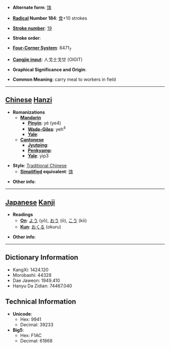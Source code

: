 * '''Alternate form''': [[馌]]

* '''[[Wiktionary:Chinese radical index| Radical]] Number 184''': [[Wiktionary:Chinese radical index 食|食]]+10 strokes

* '''[[Wiktionary:Chinese total strokes index|Stroke number]]''': [[Wiktionary:Chinese total strokes index 19|19]]

* '''Stroke order''': 

* '''[[Wiktionary:Chinese four corner index|Four-Corner System]]''': 8471<sub>7</sub>

* '''[[Wiktionary:Chinese Cangjie index|Cangjie input]]''': 人戈土戈廿 (OIGIT)

* '''Graphical Significance and Origin''': 

* '''Common Meaning''': carry meal to workers in field

----

== [[Chinese]] [[Hanzi]] ==

* '''Romanizations'''
** '''[[Mandarin]]'''
*** '''[[Pinyin]]''': yè (ye4)
*** '''[[Wade-Giles]]''': yeh<sup>4</sup>
*** '''[[Yale]]''': 
** '''[[Cantonese]]'''
*** '''[[Jyutping]]''':
*** '''[[Penkyamp]]''': 
*** '''[[Yale]]''': yip3

* '''Style''': [[Traditional Chinese]] 
** '''[[Simplified Chinese|Simplified]] equivalent''': [[馌]]

* '''Other info''': 

----

== [[Japanese]] [[Kanji]] ==

* '''Readings'''
** '''[[On]]''': [[よう]] (yō), [[おう]] (ō), [[こう]] (kō)
** '''[[Kun]]''': [[おくる]] (okuru)

* '''Other info''':  

----

== Dictionary Information ==

* KangXi: 1424.120
* Morobashi: 44328
* Dae Jaweon: 1949.410
* Hanyu Da Zidian: 74467.040

== Technical Information ==

* '''Unicode''':
** Hex: 9941
** Decimal: 39233
* '''Big5''':
** Hex: F1AC
** Decimal: 61868